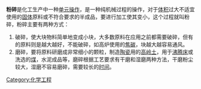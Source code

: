 '''粉碎'''是化工生产中一种[[单元操作|单元操作]]，是一种纯机械过程的操作，对于[[体积|体积]]过大不适宜使用的[[固体|固体]]原料或不符合要求的半成品，要进行加工使其变小，这个过程就叫粉碎，粉碎主要有两种方式：

#破碎，使大块物料简单地变成小块，大多数原料在应用之前都需要破碎，但有的原料则是越大越好，不能破碎，如高炉使用的[[焦碳|焦碳]]，块越大越容易通风。
#磨碎，要将原料研磨成非常细小的颗粒，制造[[陶瓷|陶瓷]]用的[[高岭土|高岭土]]，用于[[沸腾床|沸腾床]]或洗选的[[煤|煤]]，水泥成品等，磨碎根据工艺要求有干磨和湿磨两种方法，干磨粉尘较大，湿磨不容易磨碎，需要较长的[[时间|时间]]。

{{科技小作品}}

[[Category:化学工程|Category:化学工程]]